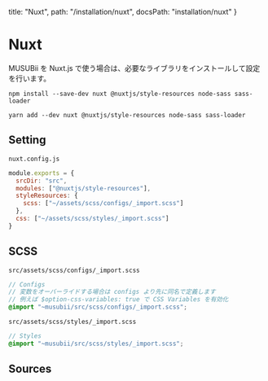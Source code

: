   title: "Nuxt",
  path: "/installation/nuxt",
  docsPath: "installation/nuxt"
}


# Nuxt

MUSUBii を Nuxt.js で使う場合は、必要なライブラリをインストールして設定を行います。

```
npm install --save-dev nuxt @nuxtjs/style-resources node-sass sass-loader
```

```
yarn add --dev nuxt @nuxtjs/style-resources node-sass sass-loader
```

## Setting

`nuxt.config.js`

```js
module.exports = {
  srcDir: "src",
  modules: ["@nuxtjs/style-resources"],
  styleResources: {
    scss: ["~/assets/scss/configs/_import.scss"]
  },
  css: ["~/assets/scss/styles/_import.scss"]
}
```

## SCSS

`src/assets/scss/configs/_import.scss`

```scss
// Configs
// 変数をオーバーライドする場合は configs より先に同名で定義します
// 例えば $option-css-variables: true で CSS Variables を有効化
@import "~musubii/src/scss/configs/_import.scss";
```

`src/assets/scss/styles/_import.scss`

```scss
// Styles
@import "~musubii/src/scss/styles/_import.scss";
```

## Sources

<PreviewSources title={meta.title} docsPath={meta.docsPath} />
